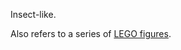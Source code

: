 {{stub}}
Insect-like.

Also refers to a series of [http://home.att.net/~locker99/insect/insect.htm LEGO figures].